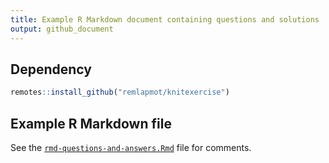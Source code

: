 ```yaml
---
title: Example R Markdown document containing questions and solutions
output: github_document
---
```


## Dependency

```r
remotes::install_github("remlapmot/knitexercise")
```

## Example R Markdown file
See the [`rmd-questions-and-answers.Rmd`](./blob/master/rmd-questions-answers.Rmd) file for comments.